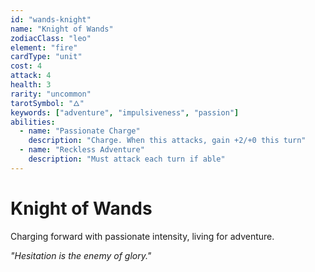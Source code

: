 ```yaml
---
id: "wands-knight"
name: "Knight of Wands"
zodiacClass: "leo"
element: "fire"
cardType: "unit"
cost: 4
attack: 4
health: 3
rarity: "uncommon"
tarotSymbol: "🜂"
keywords: ["adventure", "impulsiveness", "passion"]
abilities:
  - name: "Passionate Charge"
    description: "Charge. When this attacks, gain +2/+0 this turn"
  - name: "Reckless Adventure"
    description: "Must attack each turn if able"
---
```


# Knight of Wands

Charging forward with passionate intensity, living for adventure.

*"Hesitation is the enemy of glory."*